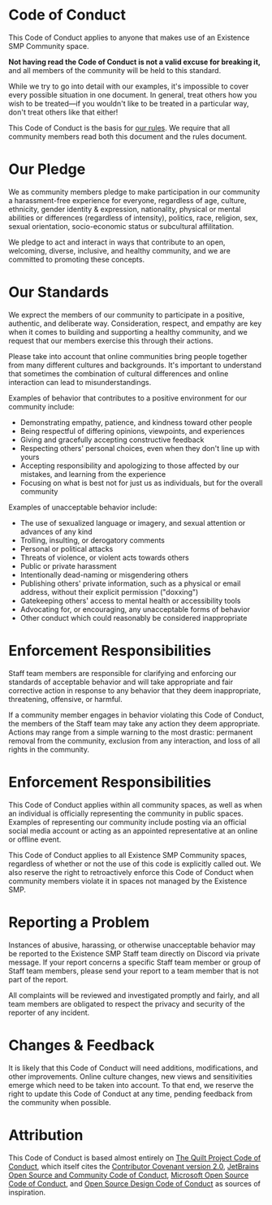 # Code of Conduct

This Code of Conduct applies to anyone that makes use of an Existence SMP Community space.

**Not having read the Code of Conduct is not a valid excuse for breaking it,** and all members of the community will be held to this standard.

While we try to go into detail with our examples, it's impossible to cover every possible situation in one document. In general, treat others how you wish to be treated—if you wouldn't like to be treated in a particular way, don't treat others like that either!

This Code of Conduct is the basis for [our rules](/community/rules). We require that all community members read both this document and the rules document.

# Our Pledge

We as community members pledge to make participation in our community a harassment-free experience for everyone, regardless of age, culture, ethnicity, gender identity & expression, nationality, physical or mental abilities or differences (regardless of intensity), politics, race, religion, sex, sexual orientation, socio-economic status or subcultural affilitation.

We pledge to act and interact in ways that contribute to an open, welcoming, diverse, inclusive, and healthy community, and we are committed to promoting these concepts.

# Our Standards

We exprect the members of our community to participate in a positive, authentic, and deliberate way. Consideration, respect, and empathy are key when it comes to building and supporting a healthy community, and we request that our members exercise this through their actions.

Please take into account that online communities bring people together from many different cultures and backgrounds. It's important to understand that sometimes the combination of cultural differences and online interaction can lead to misunderstandings.

Examples of behavior that contributes to a positive environment for our community include:

- Demonstrating empathy, patience, and kindness toward other people
- Being respectful of differing opinions, viewpoints, and experiences
- Giving and gracefully accepting constructive feedback
- Respecting others' personal choices, even when they don't line up with yours
- Accepting responsibility and apologizing to those affected by our mistakes, and learning from the experience
- Focusing on what is best not for just us as individuals, but for the overall community

Examples of unacceptable behavior include:

- The use of sexualized language or imagery, and sexual attention or advances of any kind
- Trolling, insulting, or derogatory comments
- Personal or political attacks
- Threats of violence, or violent acts towards others
- Public or private harassment
- Intentionally dead-naming or misgendering others
- Publishing others' private information, such as a physical or email address, without their explicit permission ("doxxing")
- Gatekeeping others' access to mental health or accessibility tools
- Advocating for, or encouraging, any unacceptable forms of behavior
- Other conduct which could reasonably be considered inappropriate

# Enforcement Responsibilities

Staff team members are responsible for clarifying and enforcing our standards of acceptable behavior and will take appropriate and fair corrective action in response to any behavior that they deem inappropriate, threatening, offensive, or harmful.

If a community member engages in behavior violating this Code of Conduct, the members of the Staff team may take any action they deem appropriate. Actions may range from a simple warning to the most drastic: permanent removal from the community, exclusion from any interaction, and loss of all rights in the community.

# Enforcement Responsibilities

This Code of Conduct applies within all community spaces, as well as when an individual is officially representing the community in public spaces. Examples of representing our community include posting via an official social media account or acting as an appointed representative at an online or offline event.

This Code of Conduct applies to all Existence SMP Community spaces, regardless of whether or not the use of this code is explicitly called out. We also reserve the right to retroactively enforce this Code of Conduct when community members violate it in spaces not managed by the Existence SMP.

# Reporting a Problem

Instances of abusive, harassing, or otherwise unacceptable behavior may be reported to the Existence SMP Staff team directly on Discord via private message. If your report concerns a specific Staff team member or group of Staff team members, please send your report to a team member that is not part of the report.

All complaints will be reviewed and investigated promptly and fairly, and all team members are obligated to respect the privacy and security of the reporter of any incident.

# Changes & Feedback

It is likely that this Code of Conduct will need additions, modifications, and other improvements. Online culture changes, new views and sensitivities emerge which need to be taken into account. To that end, we reserve the right to update this Code of Conduct at any time, pending feedback from the community when possible.

# Attribution

This Code of Conduct is based almost entirely on [The Quilt Project Code of Conduct](https://quiltmc.org/en/community/code-of-conduct/), which itself cites the [Contributor Covenant version 2.0](https://www.contributor-covenant.org/version/2/0/code_of_conduct/), [JetBrains Open Source and Community Code of Conduct](https://github.com/jetbrains#code-of-conduct), [Microsoft Open Source Code of Conduct](https://microsoft.github.io/codeofconduct/), and [Open Source Design Code of Conduct](https://opensourcedesign.net/code-of-conduct/) as sources of inspiration.
